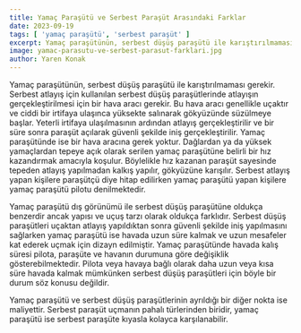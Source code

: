 ```yaml
---
title: Yamaç Paraşütü ve Serbest Paraşüt Arasındaki Farklar
date: 2023-09-19
tags: [ 'yamaç paraşütü', 'serbest paraşüt' ]
excerpt: Yamaç paraşütünün, serbest düşüş paraşütü ile karıştırılmaması gerekir. Serbest atlayış için kullanılan serbest düşüş paraşütlerinde atlayışın gerçekleştirilmesi için bir hava aracı gerekir. Bu hava aracı genellikle uçaktır ve ciddi bir irtifaya ulaşınca yüksekte salınarak gökyüzünde süzülmeye başlar. Yeterli irtifaya ulaşılmasının ardından atlayış gerçekleştirilir ve bir süre sonra paraşüt açılarak güvenli şekilde iniş gerçekleştirilir
image: yamac-parasutu-ve-serbest-parasut-farklari.jpg
author: Yaren Konak
---
```


Yamaç paraşütünün, serbest düşüş paraşütü ile karıştırılmaması gerekir. Serbest atlayış için kullanılan serbest düşüş paraşütlerinde atlayışın gerçekleştirilmesi için bir hava aracı gerekir. Bu hava aracı genellikle uçaktır ve ciddi bir irtifaya ulaşınca yüksekte salınarak gökyüzünde süzülmeye başlar. Yeterli irtifaya ulaşılmasının ardından atlayış gerçekleştirilir ve bir süre sonra paraşüt açılarak güvenli şekilde iniş gerçekleştirilir. Yamaç paraşütünde ise bir hava aracına gerek yoktur. Dağlardan ya da yüksek yamaçlardan tepeye açık olarak serilen yamaç paraşütüne belirli bir hız kazandırmak amacıyla koşulur. Böylelikle hız kazanan paraşüt sayesinde tepeden atlayış yapılmadan kalkış yapılır, gökyüzüne karışılır. Serbest atlayış yapan kişilere paraşütçü diye hitap edilirken yamaç paraşütü yapan kişilere yamaç paraşütü pilotu denilmektedir.

<CustomImage src="https://raw.githubusercontent.com/ademberk90/yamacparasutusakarya-blogposts
/main/images/content/yamac-parasutu-ve-serbest-parasut-farklari1.jpg" alt="Tandem Photo" />

Yamaç paraşütü dış görünümü ile serbest düşüş paraşütüne oldukça benzerdir ancak yapısı ve uçuş tarzı olarak oldukça farklıdır. Serbest düşüş paraşütleri uçaktan atlayış yapıldıktan sonra güvenli şekilde iniş yapılmasını sağlarken yamaç paraşütü ise havada uzun süre kalmak ve uzun mesafeler kat ederek uçmak için dizayn edilmiştir. Yamaç paraşütünde havada kalış süresi pilota, paraşüte ve havanın durumuna göre değişiklik gösterebilmektedir. Pilota veya havaya bağlı olarak daha uzun veya kısa süre havada kalmak mümkünken serbest düşüş paraşütleri için böyle bir durum söz konusu değildir.

Yamaç paraşütü ve serbest düşüş paraşütlerinin ayrıldığı bir diğer nokta ise maliyettir. Serbest paraşüt uçmanın pahalı türlerinden biridir, yamaç paraşütü ise serbest paraşüte kıyasla kolayca karşılanabilir.
